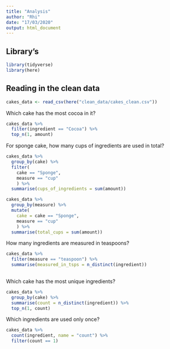 ```yaml
---
title: "Analysis"
author: "Rhi"
date: "17/03/2020"
output: html_document
---
```


## Library's
```r
library(tidyverse)
library(here)
```
## Reading in the clean data
```r
cakes_data <- read_csv(here("clean_data/cakes_clean.csv"))
```

Which cake has the most cocoa in it?
```r
cakes_data %>% 
  filter(ingredient == "Cocoa") %>% 
  top_n(1, amount)
```

For sponge cake, how many cups of ingredients are used in total?
```r
cakes_data %>% 
  group_by(cake) %>% 
  filter(
    cake == "Sponge", 
    measure == "cup"
    ) %>% 
  summarise(cups_of_ingredients = sum(amount))
```
```r
cakes_data %>% 
  group_by(measure) %>% 
  mutate(
    cake = cake == "Sponge", 
    measure == "cup"
    ) %>%
  summarise(total_cups = sum(amount))
```

How many ingredients are measured in teaspoons?
```r
cakes_data %>%
  filter(measure == "teaspoon") %>% 
  summarise(measured_in_tsps = n_distinct(ingredient))
  
```

Which cake has the most unique ingredients?
```r
cakes_data %>%
  group_by(cake) %>%
  summarise(count = n_distinct(ingredient)) %>% 
  top_n(1, count)
```

Which ingredients are used only once?
```r
cakes_data %>% 
  count(ingredient, name = "count") %>% 
  filter(count == 1)

```

